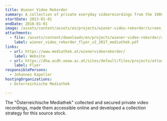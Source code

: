 ```yaml
---
title: Wiener Video Rekorder
summary: A collection of private everyday videorecordings from the 1980s and the 1990s.
startDate: 2013-01-01
endDate: 2016-01-01
image: /assets/content/assets/en/projects/wiener-video-rekorder/screen_inhalt_wiener_video_rekorder_mediathek.png
attachments:
  - file: /assets/content/downloads/en/projects/wiener-video-rekorder/attachments/wiener_video_rekorder_flyer_v2_2017_mediathek.pdf
    label: wiener_video_rekorder_flyer_v2_2017_mediathek.pdf
links:
  - url: https://www.mediathek.at/wienervideorekorder/
    label: Website
  - url: https://dha.acdh.oeaw.ac.at/sites/default/files/projects/attachments/wiener_video_rekorder_flyer_v2_2017_mediathek.pdf
    label: Flyer
responsiblePersons:
  - Johannes Kapeller
hostingOrganizations:
  - Österreichische Mediathek

---
```

The "Österreichische Mediathek" collected and secured private video recordings, made them accessible online and developed a collection strategy for this source stock.
